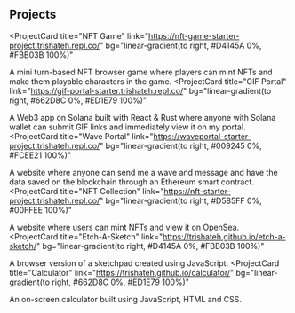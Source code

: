 ## Projects

<ProjectCard
  title="NFT Game"
  link="https://nft-game-starter-project.trishateh.repl.co/"
  bg="linear-gradient(to right, #D4145A 0%, #FBB03B 100%)"
>
  A mini turn-based NFT browser game where players can mint NFTs and make them
  playable characters in the game.
</ProjectCard>
<ProjectCard
  title="GIF Portal"
  link="https://gif-portal-starter.trishateh.repl.co/"
  bg="linear-gradient(to right, #662D8C 0%, #ED1E79 100%)"
>
  A Web3 app on Solana built with React & Rust where anyone with Solana wallet
  can submit GIF links and immediately view it on my portal.
</ProjectCard>
<ProjectCard
  title="Wave Portal"
  link="https://waveportal-starter-project.trishateh.repl.co/"
  bg="linear-gradient(to right, #009245 0%, #FCEE21 100%)"
>
  A website where anyone can send me a wave and message and have the data saved
  on the blockchain through an Ethereum smart contract.
</ProjectCard>
<ProjectCard
  title="NFT Collection"
  link="https://nft-starter-project.trishateh.repl.co/"
  bg="linear-gradient(to right, #D585FF 0%, #00FFEE 100%)"
>
  A website where users can mint NFTs and view it on OpenSea.
</ProjectCard>
<ProjectCard
  title="Etch-A-Sketch"
  link="https://trishateh.github.io/etch-a-sketch/"
  bg="linear-gradient(to right, #D4145A 0%, #FBB03B 100%)"
>
  A browser version of a sketchpad created using JavaScript.
</ProjectCard>
<ProjectCard
  title="Calculator"
  link="https://trishateh.github.io/calculator/"
  bg="linear-gradient(to right, #662D8C 0%, #ED1E79 100%)"
>
  An on-screen calculator built using JavaScript, HTML and CSS.
</ProjectCard>
